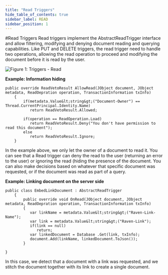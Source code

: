 ```yaml
---
title: "Read Triggers"
hide_table_of_contents: true
sidebar_label: READ
sidebar_position: 1
---
```



#Read Triggers
Read triggers implement the AbstractReadTrigger interface and allow filtering, modifying and denying document reading and querying capabilities.
Like PUT and DELETE triggers, the read trigger need to handle two operations, allowing the read operation to proceed and modifying the document before it is read by the user.

![Figure 1: Triggers - Read](./assets/triggers_read_docs.png)

**Example: Information hiding**

    
```
public override ReadVetoResult AllowRead(JObject document, JObject metadata, ReadOepration operation, TransactionInformation txInfo)
    {
        if(metadata.Value&lt;string&gt;("Document-Owner") == Thread.CurrentPrincipal.Identity.Name)
           return ReadVetoResult.Allowed;
        
        if(operation == ReadOperation.Load)
           return ReadVetoResult.Deny("You don't have permission to read this document");
        else
           return ReadVetoResult.Ignore;
    }
```


In the example above, we only let the owner of a document to read it. You can see that a Read trigger can deny the read to the user (returning an error to the user) or ignoring the read (hiding the presence of the document. You can also make decisions based on whatever that specific document was requested, or if the document was read as part of a query.

**Example: Linking document on the server side**

    
```
public class EmbedLinkDocument : AbstractReadTrigger
    {    
        public override void OnRead(JObject document, JObject metadata, ReadOepration operation, TransactionInformation txInfo)
        {
           var linkName = metadata.Value&lt;string&gt;("Raven-Link-Name");
           var link = metadata.Value&lt;string&gt;("Raven-Link");
           if(link == null)
              return;
           var linkedDocument = Database .Get(link, txInfo);
           document.Add(linkName, linkedDocument.ToJson());
        }
```

    }   

In this case, we detect that a document with a link was requested, and we stitch the document together with its link to create a single document.